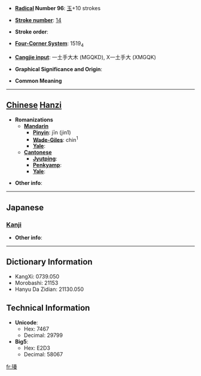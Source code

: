 * '''[[Wiktionary:Chinese radical index| Radical]] Number 96''': [[Wiktionary:Chinese radical index 玉|玉]]+10 strokes

* '''[[Wiktionary:Chinese total strokes index|Stroke number]]''': [[Wiktionary:Chinese total strokes index 14|14]]

* '''Stroke order''': 

* '''[[Wiktionary:Chinese four corner index|Four-Corner System]]''': 1519<sub>4</sub>

* '''[[Wiktionary:Chinese Cangjie index|Cangjie input]]''': 一土手大木 (MGQKD), X一土手大 (XMGQK)

* '''Graphical Significance and Origin''': 

* '''Common Meaning'''

----

== [[Chinese]] [[Hanzi]] ==

* '''Romanizations'''
** '''[[Mandarin]]'''
*** '''[[Pinyin]]''': jīn (jin1)
*** '''[[Wade-Giles]]''': chin<sup>1</sup>
*** '''[[Yale]]''': 
** '''[[Cantonese]]'''
*** '''[[Jyutping]]''':
*** '''[[Penkyamp]]''': 
*** '''[[Yale]]''': 

* '''Other info''': 

----

==Japanese==
===[[Kanji]]===
{{kanji|on readings=[[しん]] (shin)|kun readings=[[たま]] (tama)}}

* '''Other info''':  

----

== Dictionary Information ==

* KangXi: 0739.050
* Morobashi: 21153
* Hanyu Da Zidian: 21130.050

== Technical Information ==

* '''Unicode''':
** Hex: 7467
** Decimal: 29799
* '''Big5''':
** Hex: E2D3
** Decimal: 58067

[[fr:瑧]]